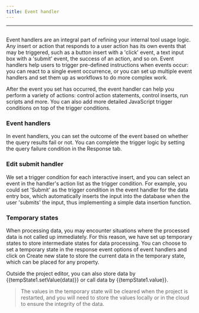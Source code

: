 ```yaml
---
title: Event handler
---
```

---

## <Heading hidden>Event handler</Heading>

Event handlers are an integral part of refining your internal tool usage logic. Any insert or action that responds to a user action has its own events that may be triggered, such as a button insert with a 'click' event, a text input box with a 'submit' event, the success of an action, and so on. Event handlers help users to trigger pre-defined instructions when events occur: you can react to a single event occurrence, or you can set up multiple event handlers and set them up as workflows to do more complex work.

After the event you set has occurred, the event handler can help you perform a variety of actions: control action statements, control inserts, run scripts and more. You can also add more detailed JavaScript trigger conditions on top of the trigger conditions.

[//]: # (<img alt="event-handler" src="https://cdn.illafamily.com/official-site%2Fdocs%2Fevent-handler-01.png" width="400" />)

### Event handlers
In event handlers, you can set the outcome of the event based on whether the query results fail or not. You can complete the trigger logic by setting the query failure condition in the Response tab.

[//]: # (<img alt="event-handler" src="https://cdn.illafamily.com/official-site%2Fdocs%2Fevent-handler-02.png" width="600" />)

### Edit submit handler
We set a trigger condition for each interactive insert, and you can select an event in the handler's action list as the trigger condition. For example, you could set 'Submit' as the trigger condition in the event handler for the data entry box, which automatically inserts the input into the database when the user 'submits' the input, thus implementing a simple data insertion function.

[//]: # (<img alt="event-handler" src="https://cdn.illafamily.com/official-site%2Fdocs%2Fevent-handler-03.png" width="400" />)

### Temporary states
When processing data, you may encounter situations where the processed data is not called up immediately. For this reason, we have set up temporary states to store intermediate states for data processing. You can choose to set a temporary state in the response event options of event handlers and click on Create new state to store the current data in the temporary state, which can be placed for any property.

Outside the project editor, you can also store data by {{tempState1.setValue(data)}} or call data by {{tempState1.value}}.

>The values in the temporary state will be cleared when the project is restarted, and you will need to store the values locally or in the cloud to ensure the integrity of the data.
